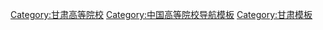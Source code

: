[[Category:甘肃高等院校|Category:甘肃高等院校]]
[[Category:中国高等院校导航模板|Category:中国高等院校导航模板]]
[[Category:甘肃模板|Category:甘肃模板]]